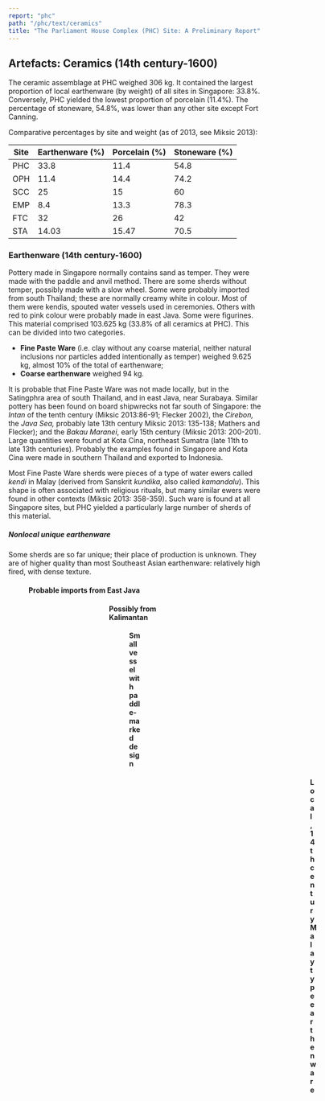 ```yaml
---
report: "phc"
path: "/phc/text/ceramics"
title: "The Parliament House Complex (PHC) Site: A Preliminary Report"
---
```


## Artefacts: Ceramics (14th century-1600)
The ceramic assemblage at PHC weighed 306 kg. It contained the largest proportion of local earthenware (by weight) of all sites in Singapore: 33.8%. Conversely, PHC yielded the lowest proportion of porcelain (11.4%). The percentage of stoneware, 54.8%, was lower than any other site except Fort Canning. 


Comparative percentages by site and weight (as of 2013, see Miksic 2013):


| Site | Earthenware (%) | Porcelain (%) | Stoneware (%) |
|----------|-----------------|---------------|---------------|
| PHC      | 33.8            | 11.4          | 54.8          |
| OPH      | 11.4            | 14.4          | 74.2          |
| SCC      | 25              | 15            | 60            |
| EMP      | 8.4             | 13.3          | 78.3          |
| FTC      | 32              | 26            | 42            |
| STA      | 14.03           | 15.47         | 70.5          |

### Earthenware (14th century-1600)
Pottery made in Singapore normally contains sand as temper. They were made with the paddle and anvil method. There are some sherds without temper, possibly made with a slow wheel. Some were probably imported from south Thailand; these are normally creamy white in colour. Most of them were kendis, spouted water vessels used in ceremonies. Others with red to pink colour were probably made in east Java. Some were figurines.	 
This material comprised 103.625 kg (33.8% of all ceramics at PHC). This can be divided into two categories. 
- **Fine Paste Ware** (i.e. clay without any coarse material, neither natural inclusions nor particles added intentionally as temper) weighed 9.625 kg, almost 10% of the total of earthenware; 
- **Coarse earthenware** weighed 94 kg.
  
It is probable that Fine Paste Ware was not made locally, but in the Satingphra area of south Thailand, and in east Java, near Surabaya. Similar pottery has been found on board shipwrecks not far south of Singapore: the *Intan* of the tenth century (Miksic 2013:86-91; Flecker 2002), the *Cirebon,* the *Java Sea,* probably late 13th century Miksic 2013: 135-138; Mathers and Flecker); and the *Bakau Maranei*, early 15th century (Miksic 2013: 200-201). Large quantities were found at Kota Cina, northeast Sumatra (late 11th to late 13th centuries). Probably the examples found in Singapore and Kota Cina were made in southern Thailand and exported to Indonesia. 

Most Fine Paste Ware sherds were pieces of a type of water ewers called *kendi* in Malay (derived from Sanskrit *kundika,* also called *kamandalu*). This shape is often associated with religious rituals, but many similar ewers were found in other contexts (Miksic 2013: 358-359). Such ware is found at all Singapore sites, but PHC yielded a particularly large number of sherds of this material.

<!-- insert data PHC Earthenware Fine Paste 14th c-1600 PHCFPE0001-0071 -->

<!-- insert data PHC Earthenware Tempered 14th c-1600 PHCTE0001-0854 -->


##### Nonlocal unique earthenware
Some sherds are so far unique; their place of production is unknown. They are of higher quality than most Southeast Asian earthenware: relatively high fired, with dense texture.

<Figure
img="Figure-30-DSC01447-unknown-origin,-poss-India.jpg"
caption="Figure 30 Fine bodied ware, black exterior, incised crisscrossing lines. The sherd was recovered from PHC Sq 4."
/> 


#### Probable imports from East Java

<Figure
img="Figure-31-DSC05620-poss-Javanese.jpg"
caption="Figure 31 Fine Pink ware with moulded decoration."
/> 

<Figure
img="Figure-32-terracotta-head-Java.jpg"
caption="Figure 32 Terracotta clay head of figurine with iron adhesion, PHC X." 
/>

<Figure
img="Figure-33-DSC01277.jpg"
caption="Figures 33 and 34 Fine orange terracotta head, hollow, from PHC T2 IV (1)."
/> 

<Figure
img="Figure-34-DSC01278.jpg"
caption="Figures 33 and 34 Fine orange terracotta head, hollow, from PHC T2 IV (1)."
/> 

#### Possibly from Kalimantan
<Figure
img="Figure-35-9.16-paddlemarked-sherd.jpg"
caption="Figure 35 Large jar fragment, impressed/paddle-marked design."
/>


#### Small vessel with paddle-marked design

<Figure
img="Figure-36-DSC08152.jpg"
caption="Figure 36 Fine Paste earthenware sherds with stabbed design, incised decoration and punctated circles."
/> 


<Figure
img="Figure-37-PHC-sq-12-spit3.jpg"
caption="Figure 37 Fine paste sherd with stabbed design, moulded square from PHC sq 12 spit 3."
/>

<Figure
img="Figure-38-DSC00582.jpg"
caption="Figure 38 Orange, paddle-marked, tempered earthenware sherd with designs of U-shaped loops PHC 12/13 Spit 3."
/> 

<Figure
img="Figure-39-DSC01443.jpg"
caption="Figure 39 Another example of orange, paddle-impressed tempered earthenware with U-shaped loop decoration."
/> 

<Figure
img="Figure-40-DSC00965.jpg"
caption="Figure 40 Tempered earthenware body sherd from PHC Square I Spit 4 with fine pointillistic décor."
/> 

<Figure
img="Figure-41-DSC01229.jpg"
caption="Figure 41 Orange fine tempered earthenware sherd with paddle-impressed decoration of squares and X’s, PHC Square 11 Spit 2."
/> 

<Figure
img="Figure-42-DSC01455.jpg"
caption="Figure 42 Tempered earthenware from PHC Square 11 Spit 1 bearing decoration of bird and sun motif."
/> 

<Figure
img="Figure-43-DSC01462.jpg"
caption="Figure 43 Orange tempered earthenware with paddle-marked decorations and sharp ridges from PHC T2."
/> 

<Figure
img="Figure-44-DSC04302.jpg-and-Figure-45-DSC04303.jpg"
caption="Figure 44 Hard gray earthenware bearing decoration of parallel incised lines, PHC salvage. Exterior and interior views."
/> 


#### Local, 14th century Malay type earthenware

<Figure
img="Figure-46-DSC00560.jpg"
caption="Figure 46 Earthenware sherd containing design of incised crisscrossing lines, a possible lid, from PHC Sq 13 Spit 3."
/> 

<Figure
img="Figure-47-DSC00563-14-Spit-3.jpg"
caption="Figure 47 Orange slipped earthenware rim sherd with flange and incised lines decoration, PHC Sq. 14 Spit 3."
/> 

<Figure
img="Figure-48-DSC00818.jpg"
caption="Figure 48 Sherd with paddle-marked straight lines motif, PHC Sq 14 Spit 5."
/> 

<Figure
img="Figure-49-DSC01456.jpg"
caption="Figure 49 Flanged pot rims with stabbed décor, PHC salvage context."
/> 

<Figure
img="Figure-50-DSC04429.jpg"
caption="Figure 50 Eleven tempered paddle-marked carinated earthenware sherds."
/> 

#### Other types of earthenware
<Figure
img="Figure-51-DSC05402.jpg"
caption="Figure 51 Find from no context: conical-shaped cup, probably a crucible; modern?"
/>

### Chinese Ceramics (14th-20th centuries) 
This category consists of porcelain weighing 35 kg (11.4% of ceramics at PHC) and stoneware weighing 167 kg (54.8%). This data can be interpreted in several ways. Porcelain would be more likely to be found in habitation areas than in industrial zones. The high proportion of local pottery in comparison with Chinese wares at PHC is consistent with the large quantity of metal objects there: both are likely to be associated with workshops rather than residences or ceremonial districts. This is not to say that the site of PHC was poor in the variety or value of ceramics found at the site; PHC yielded examples of high-quality Chinese ware, although not as numerous as earthenware.

#### Chinese Porcelain (14th\-century)

##### Iron-Spotted *Qingbai*
One of the star pieces from PHC is a specimen of iron-spotted qingbai ware in the form of a fragment of small dish (brush washer?) with boys playing in a lotus pond (found in square T2). This is the only specimen of this unusual type of object found in Singapore until now.

<Figure
img="Figure-52-boys-2.jpg"
caption="Figures 52 and 53 Boys and lotus pond"
/> 

<Figure
img="Figure-53-boys-lotus-pond.jpg"
caption="Figures 52 and 53 Boys and lotus pond"
/> 

Other iron-spotted *qingbai* items include a tiny round lid for a bottle (not found in context), 

<Figure
img="Figure-54-DSC05279-Iron-Spotted-lid.jpg"
caption="Figure 54 Iron-spotted *qingbai* lid"
/> 
<Figure
img="Figure-55-DSC05277.jpg"
caption="Figures 55 Another iron-spotted *qingbai* lid"
/> 

Other examples include a lid for a small bottle and a rim of a small bottle with loop (no context).

##### Underglaze Copper Red*
This is another type of rare decorative porcelain made during the Yuan Dynasty. Only small items were made from this material. Examples include the body sherd (see Figure 56). The sherds are mainly small jarlets made in two parts; some were ewers with spouts.

<Figure
img="Figure-56-DSC04393-PHC-VI-1.jpg"
caption="Figure 56 Example of a copper-red porcelain sherd from PHC."
/> 


##### White Glazed Ware
The PHC assemblage included a large range of good to excellent quality white ware. White-glazed items perhaps made at Dehua or Jingdezhen include the head and torso of a young boy (Miksic 2013: 6.08). 

<Figure
img="Figure-57-6.08-PHC-head.jpg"
caption="Figure 57 White porcelain head"
/> 


<Figure
img="Figure-58-6.08-PHC-torso.jpg"
caption="Figure 58 White porcelain torso of a figurine."
/> 


Another white-glazed object is the base of a stem-cup for drinking wine (DSC01296). It is tempting but probably wrong to imagine the copper-smiths imbibing wine from porcelain stem-cups at the end of a hard day at the forge. Another small cup has a stamp with five characters (see Miksic 2013: 6.08).

<Figure
img="Figure-59-stem-cup-base-DSC01296.jpg"
caption="Figure 59 base of a white porcelain stem cup."
/> 


Other delicate white wares more closely associated with feminine than masculine taste include a *qingbai* lid for a small round container for such substances as cosmetics (Figure 60\) and a very finely-made lid for a larger covered box, probably made at Dehua (Figure 61 showing sherd recovered from Square 3 Spits 1-2). Among the enigmatic sherds which normally appear at any site from the premodern period in Singapore is a flat sherd of an unknown object with a brownish-white glaze and raised decoration consisting of thin squiggly lines (excavated from PHC 5/4, see Figure 62).

<Figure
img="Figure-60-DSC04320.jpg"
caption="Figure 60 Examples of white porcelain sherds from PHC"
/> 

<Figure
img="Figure-61-DSC04412.jpg"
caption="Figure 61 More examples of white porcelain sherds from PHC"
/> 

<Figure
img="Figure-62-DSC04401.jpg"
caption="Figure 62 Yet more examples of white porcelain sherds from PHC"
/>

<Figure
img="Figure-63-Ding-type-SQ5-Spit-0.jpg"
caption="Figure 63 Example of a Ding type ware, from PHC Sq 5, Spit 0."
/> 


##### Green Porcelain*
Most examples of this material found at PHC were made in the 14th century in Fujian or Zhejiang. There are some special pieces of this ware, but most were common bowls.

Special pieces include:

<Figure
img="Figure-64-lid.jpg"
caption="Figure 64 A jar lid with applique motifs."
/> 

<Figure
img="Figure-65-DSC01231-fish-tail-in-relief.jpg"
caption="Figure 65 Figure 65 Fish tail in relief."/>
/> 

<Figure
img="Figure-66-DSC00593-PHC018-PHC-5-spit-0.jpg"
caption="Figure 66 Flat base without foot."
/> 


Bowls: 
<Figure
img="Figure-67-DSC00948-PHC-12-s3.jpg"
caption="Figure 67 Impressed flower and leaf pattern (PHC 12 spit 3)."
/> 

##### White Ware Decorated with Underglaze Cobalt Blue Designs (blue and white porcelain)

	A few pieces of this type of ware were made in the Tang Dynasty, but this style only caught on in the export market starting around 1325\. Examples with underglaze blue decoration were relatively rare at PHC. Nevertheless, several unusually elaborate shapes were discovered there.

<Figure
img="Figure-68-PHC-sq-3-spit-0.jpg"
caption="Figure 68 Rim of “Monk’s cap” bottle PHC Sq 3 Spit 0"
/>

<Figure
img="Figure-69-DSC00024.jpg"
caption="Figure 69 Jingdezhen blue and white bowls with blackberry vines on exterior, from PHC T3 Spit 3."
/> 

<Figure
img="Figure-70-DSC01034.jpg"
caption="Figure 70 Vase bottle with restricted neck."
/> 

<Figure
img="Figure-71-PHC-bw-applique.jpg"
caption="Figure 71 Fragment with yellowish-white glaze, unique applique decoration."
/> 

<Figure
img="Figure-72-DSC01040.jpg"
caption="Figure 72 Mouth of bottle with blackberry vines."
/> 


##### Porcelain *“gacuk”*

This Indonesian word denotes sherds of Chinese porcelain, stoneware, and locally produced earthenware sherds which have been intentionally chipped to create discs. Similar items have been found at the contemporary site of Trowulan in Java. Their function(s) is (are) unknown. They may have been used as a low-level medium of exchange, or possibly as game pieces.

#### Ming Porcelain (15th Century)
Singapore was an important part of the Melakan thalassocracy. It appears in the *Malay Annals* (Raffles MS 18 recension) as the home of the greatest Malay hero, Hang Tuah (who was transformed into a Bugis noble from South Sulawesi in the later Shellabear recension). Portuguese sources also refer to a great warrior without giving his name. After the fall of Melaka, he returned to his home in Singapore (Miksic 2013: 146, 153, 160, 196). 
Sites with early Ming porcelain are rare. Roxana Brown referred to the Ming Gap as a period beginning in 1368 when Chinese ceramics become rare, both on land and in sites underwater. This scarcity reached its maximum in the mid to late 15th century. Thereafter the supply of porcelain began to increase, but only returned to its former level after 1567, when the Ming ban on foreign trade was lifted. (Miksic 2013: 198, 208, 400). Singapore is one of the rare places where 15th\-century porcelain has been found in relatively large quantity. It is difficult to distinguish early Ming white porcelain from late Yuan examples, but at PHC, one of the more interesting examples of 15th\-century Chinese porcelain is a small white cup with a Chinese stamp on the base (Miksic 2013: 6.08). 
Early Ming blue and white ware on the other hand is easier to date. Examples of this ware at PHC are numerous (although no statistics are yet available). Most of the examples identified at this time are small bowls. Two unique sherds, a base and a body sherd, form part of a large bowl. The material and designs are significantly inferior to the other Ming sherds from PHC. This vessel clearly comes from another kiln site, probably located in Fujian.

Examples: 
<Figure
img="Figure-73-DSC01040.jpg"
caption="Figures 73 Example of Ming Blue and White porcelain"
/>

<Figure
img="Figure-74-PHC-BW-MING-T2.jpg"
caption="Figure 74 Example of Ming Blue and White porcelain."
/>

<Figure
img="Figure-75-PHC-BW-MING-032-DTAIL.jpg"
caption="Figure 75 Example of Ming Blue and White porcelain."
/>

<Figure
img="Figure-76-DSC05268.jpg"
caption="Figure 76 Example of Ming Blue and White porcelain."/>

<Figure
img="Figure-77-DSC05270-character.jpg"
caption="Figure 77 Example of Ming Blue and White porcelain."/>



One very fine sherd once formed part of a small bottle. Its decoration combines underglaze iron spots with overglaze enamel. Some fragments of yellow enamel still remain; others have left “ghosts” behind which were probably green, suggesting leaves and vines.

#### Chinese Stoneware (14th century-1600)
Usually comprising storage jars and other utilitarian vessels, they mainly consist of two types: buff and brittle ware. Buff ware is mainly associated with Guangdong, whereas brittle ware is known from Fujian. 
Buff ware was mainly used for utilitarian objects such as jars and basins. Glazes were mainly light brown to green. Lugs for tying lids to jars were modelled to resemble dragons. One example (Figure 78\) also bore incised decoration. Chinese characters were sometimes stamped between the lugs; these may have been meant to identify specific shops. Sometimes the potters carved a design through the glaze to create a contrasting pattern.

<Figure
img="Figure-78-DSC05234-PHC-0-buff.jpg"
caption="Figure 78 Buff stoneware sherd with lug from PHC salvage"
/> 

<Figure
img="Figure-79-DSC00975-spit-0.jpg"
caption="Figure 79 Buff stoneware sherd with lug and stamped character."
/> 

Brittle ware jars are less common. Brittle ware bottles however are quite numerous. They were probably designed to contain mercury (Treloar 1974). Numerous examples have been found in Singapore, including a cache of a dozen unbroken examples at OPH (Miksic 2013: 315-318; “mercury jars” from OPH). Mercury is a volatile metal and is rarely preserved in archaeological sites, so proof that these bottles functioned as containers for mercury is inferred from their form. They are plain but sturdy vessels and were reused for many purposes. One example found at PHC (Figure 80; from PHC IV/4) still contains calcium. It was probably obtained from grinding shells of molluscs. This practice is still practised today in the Straits of Melaka, where the lime thus produced is mixed with other condiments as part of the popular pastime of betel chewing (the name is taken from the leaf which is used as a wrapper).

<Figure
img="Figure-80-DSC01273.jpg"
caption="Figure 80 Base of mercury jar."
/> 

One sherd of a jar has *sgraffiato* decoration created by carving a linear design through the brown glaze, revealing the light buff clay beneath it. 

<Figure
img="Figure-81-DSC01450.jpg"
caption="Figure 81 stoneware sherd with *sgraffiato* decoration."
/> 

### Thai Stoneware (15th\-16th century)
This sherd is part of the lower half of a covered box. It was made in Sawankhalok in the 15th century (see Figure 82, sherd from PHC Sq 2 Spit 1).

<Figure
img="Figure-82-DSC05213-Sukhothai-II-1.jpg"
caption="Figure 82 Sukhothai ware from PHC Sq 2 Spit 1."
/> 


### Vietnamese Glazed Ware (15th\-16th century)
During the 15th century, when very few Chinese ceramics were exported, kilns in north Vietnam produced good quality ware decorated with cobalt blue. This ware was exported to many parts of Southeast Asia.

<Figure
img="Figure-83-Vietnamese-sancai-enamel-PHC-0.jpg"
caption="Figure 83 Lid of a covered box, *sancai* (three-colour) ware."
/> 

<Figure
img="Figure-84-Vietnamese-blue-and-white-base.jpg"
caption="Figure 84 Base of a covered box PHC Sq 1, Spit 1."
/> 


### Unknown Wares (14th century-1600)

<Figure
img="Figure-85-DSC01370..jpg"
caption="Figure 85 Eleven fragments of unknown origin, possibly Middle Eastern, green, brown, yellow glaze: from PHC Sq 4, Spits 2-3."
/> 

<Figure
img="Figure-86-lead-green-bird-wing-DSC04460-E3-spit-1.jpg"
caption="Figure 86 Lead green fragment of a bird image, from PHC E3 Spit 1."
/> 

<Figure
img="Figure-87-DSC04423-black-on-green.jpg"
caption="Figure 87 Black motif painted on green background, from PHC Sq 3 Spit 2."
/> 


*Middle Eastern?*
<Figure
img="Figure-88-DSC01353.jpg"
caption="Figure 88 Probably of Middle Eastern origin."
/> 

One sherd may have come from Persia. It has a pink biscuit which once had a black and green painted design, which has partially flaked off, from PHC SQ 12-13 Spit 1+2.

<Figure
img="Figure-89-DSC01322.jpg"
caption="Figure 89 Persian sherd from PHC."
/> 


## Artefacts: Ceramics (19th\-20th century)
### Chinese Ceramics (19th\-20th century) 
#### Chinese Porcelain* 
	Examples of 19th\-20th century Chinese porcelain comprises Qing dynasty wares, such as blue and white, enamelware, and polychrome ware etc:

<Figure
img="Figure-90-DSC05300-wood-block-printed.jpg"
caption="Figure 90 Qing-dynasty blue and white porcelain sherds (wood block printed)."
/> 


<Figure
img="Figure-91-DSC05304-19c-enamel.jpg"
caption="Figure 91 Example of 19th\-century enamel ware."
/> 

<Figure
img="Figure-92-DSC05308-19c-polychrome.jpg"
caption="Figure 92 Example of 19th\-century polychrome porcelain."
/> 

<Figure
img="Figure-93-DSC05329-White-lid.jpg"
caption="Figure 93 Example of a white Chinese porcelain lid, late 19th-early 20th century."
/>

#### Chinese Stoneware
Brown-glazed stoneware vessel with handles in the shape of fish.

### European Ceramics (19th\-20th century)*
Two pipes made for smoking tobacco were discovered. One bears the imprint “Davidson Glasgow”. 

<Figure
img="Figure-94-DSC04306.jpg"
caption="Figures 94 and 95 European clay pipes"
/> 

<Figure
img="Figure-95-DSC04307.jpg"
caption="Figures 94 and 95 European clay pipes"
/> 


The other has no inscription, but has milling marks along the rim of the bowl. Another artefact consists of the neck and rim of a bottle, probably for ginger beer. It has a creamy white body covered by a light brown glaze. A section of copper wire wound around the neck was used to keep a cork in place.

<Figure
img="Figure-96-stoneware-bottle-with-wire.jpg"
caption="Figure 96 stoneware bottle with wire."
/>

Other examples:

<Figure
img="Figure-97-DSC05331-PHC-0-gaudy-Dutch.jpg"
caption="Figures 97-99 Examples of Gaudy Dutch blue transfer-printed, and red transfer printed wares."
/>


<Figure
img="Figure-98-DSC05346-PHC-0.jpg"
caption="Figures 97-99 Examples of Gaudy Dutch blue transfer-printed, and red transfer printed wares."
/>

<Figure
img="Figure-99-DSC05348-PHC-0.jpg"
caption="Figures 97-99 Examples of Gaudy Dutch blue transfer-printed, and red transfer printed wares."
/>
